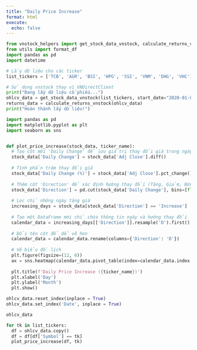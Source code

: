 ```yaml
---
title: "Daily Price Increase"
format: html
execute:
  echo: false
---
```


```python
from vnstock_helpers import get_stock_data_vnstock, calculate_returns_vnstock
from utils import format_df
import pandas as pd
import datetime
```

```python
# Lấy dữ liệu cho các ticker
list_tickers = ['TCB', 'AGR', 'BSI', 'HPG', 'SSI', 'VNM', 'DHG', 'VHC']

# Sử dụng vnstock thay vì VNDirectClient
print("Đang lấy dữ liệu cổ phiếu...")
ohlcv_data = get_stock_data_vnstock(list_tickers, start_date="2020-01-01")
returns_data = calculate_returns_vnstock(ohlcv_data)
print("Hoàn thành lấy dữ liệu!")
```


```python
import pandas as pd
import matplotlib.pyplot as plt
import seaborn as sns


def plot_price_increase(stock_data, ticker_name):
  # Tạo cột mới 'Daily Change' để lưu giá trị thay đổi giá trong ngày
  stock_data['Daily Change'] = stock_data['Adj Close'].diff()
  
  # Tính phần trăm thay đổi giá
  stock_data['Daily Change (%)'] = stock_data['Adj Close'].pct_change() * 100
  
  # Thêm cột 'Direction' để xác định hướng thay đổi (Tăng, Giảm, Đứng giá)
  stock_data['Direction'] = pd.cut(stock_data['Daily Change'], bins=[float('-inf'), 0, float('inf')], labels=['Decrease', 'Increase'])
  
  # Lọc chỉ những ngày tăng giá
  increasing_days = stock_data[stock_data['Direction'] == 'Increase']
  
  # Tạo một DataFrame mới chỉ chứa thông tin ngày và hướng thay đổi
  calendar_data = increasing_days[['Direction']].resample('D').first()
  
  # Đổi tên cột để dễ vẽ hơn
  calendar_data = calendar_data.rename(columns={'Direction': 'D'})
  
  # Vẽ biểu đồ lịch
  plt.figure(figsize=(12, 6))
  ax = sns.heatmap(calendar_data.pivot_table(index=calendar_data.index.month, columns=calendar_data.index.day, aggfunc='count', fill_value=0), cmap="RdYlGn", annot=True, fmt='g', cbar=True)
  
  plt.title(f'Daily Price Increase ({ticker_name})')
  plt.xlabel('Day')
  plt.ylabel('Month')
  plt.show()

```

```python
ohlcv_data.reset_index(inplace = True)
ohlcv_data.set_index('Date', inplace = True)
```

```python
ohlcv_data
```


```python
for tk in list_tickers:
  df = ohlcv_data.copy()
  df = df[df['Symbol'] == tk]
  plot_price_increase(df, tk)

```
